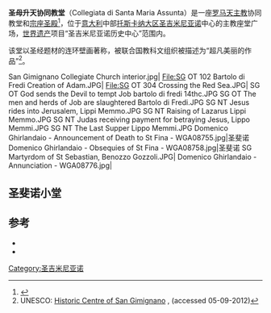 {{Infobox religious building
| building_name=圣吉米尼亚诺圣母升天协同教堂<br/> <small> Collegiata di Santa Maria Assunta {{it icon}}</small>
| image=San Gimignano Collegiata crop.JPG
| location= [[意大利|意大利]][[托斯卡纳大区|托斯卡纳大区]][[圣吉米尼亚诺|圣吉米尼亚诺]]
| geo = {{coord|43|28|04.4|N|11|02|33.8|E|region:IT_type:landmark|display=inline,title}}
| religious_affiliation=[[罗马天主教|罗马天主教]]
| district=
| consecration_year=1148
| status=[[宗座圣殿|宗座圣殿]]
| architecture_type= [[教堂|教堂]]
| architecture_style= 罗马式
| groundbreaking= 10世纪
| year_completed= 1468
}}
'''圣母升天协同教堂'''（Collegiata di Santa Maria Assunta）是一座[[罗马天主教|罗马天主教]]协同教堂和[[宗座圣殿|宗座圣殿]]<ref>{{cite web|title=Basilica S. Maria Assunta|url=http://www.gcatholic.org/churches/italy/0522.htm|work=GCatholic.org|accessdate=2 June 2012|archive-date=2020-11-06|archive-url=https://web.archive.org/web/20201106175647/http://www.gcatholic.org/churches/italy/0522.htm|dead-url=no}}</ref>，位于[[意大利|意大利]]中部[[托斯卡纳大区|托斯卡纳大区]][[圣吉米尼亚诺|圣吉米尼亚诺]]中心的主教座堂广场，[[世界遗产|世界遗产]]项目“圣吉米尼亚诺历史中心”范围内。

该堂以圣经题材的连环壁画著称，被联合国教科文组织被描述为“超凡美丽的作品”<ref name=UNESCO>UNESCO: [http://whc.unesco.org/en/list/550 Historic Centre of San Gimignano] {{Wayback|url=http://whc.unesco.org/en/list/550 |date=20170119231206 }}, (accessed 05-09-2012)</ref>。

<gallery>
San Gimignano Collegiate Church interior.jpg|
File:SG OT 102 Bartolo di Fredi Creation of Adam.JPG|
File:SG OT 304 Crossing the Red Sea.JPG|
SG OT God sends the Devil to tempt Job bartolo di fredi 14thc.JPG
SG OT The men and herds of Job are slaughtered Bartolo di Fredi.JPG
SG NT Jesus rides into Jerusalem, Lippi Memmo.JPG
SG NT Raising of Lazarus Lippi Memmo.JPG
SG NT Judas receiving payment for betraying Jesus, Lippo Memmi.JPG
SG NT The Last Supper Lippo Memmi.JPG
Domenico Ghirlandaio - Announcement of Death to St Fina - WGA08755.jpg|圣斐诺
Domenico Ghirlandaio - Obsequies of St Fina - WGA08758.jpg|圣斐诺
SG Martyrdom of St Sebastian, Benozzo Gozzoli.JPG|
Domenico Ghirlandaio - Annunciation - WGA08776.jpg|
</gallery>

==圣斐诺小堂==
{{Main|圣斐诺小堂}}

==参考==
{{reflist|21em}}
*{{cite book |author=Anonymous |year=1996 |title=Chiese medievali della Valdelsa. I territori della via Francigena tra Siena e S. Gimignano |language=it |trans-title=Medieval Churches of the Val d'Elsa. The territories of the Via Francigena between Siena and San Gimignano, Empoli |publisher=dell'Acero |isbn=88-86975-08-2 |ref=harv}}
*{{cite book |last1=von der Haegen |first1=Anne Mueller |last2=Strasser |first2=Ruth |year=2001 |title=Art & Architecture: Tuscany |url=https://archive.org/details/artarchitecturet0000haeg |publisher=Könemann |location= |isbn=978-3-8290-2652-9 |ref=harv}}
{{commonscat}}
{{normdaten}}
[[Category:圣吉米尼亚诺|Category:圣吉米尼亚诺]]
{{church-stub}}